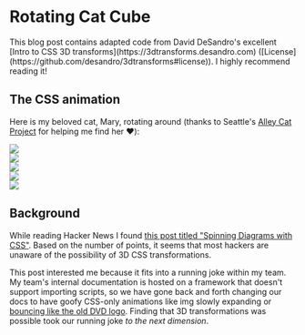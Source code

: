 
# Rotating Cat Cube

<Callout type="info">
  This blog post contains adapted code from David DeSandro's excellent [Intro to CSS 3D transforms](https://3dtransforms.desandro.com) ([License](https://github.com/desandro/3dtransforms#license)). I highly recommend reading it!
</Callout>

## The CSS animation

Here is my beloved cat, Mary, rotating around (thanks to Seattle's [Alley Cat Project](https://alleycatproject.org) for helping me find her ♥️):

<link rel="stylesheet" href="/css/cat.css" />
<div className="cube-container">
    <div className="cube">
        <div className="face face-front">
            <Image src="/assets/cat-cube/cat1.png" width={200} height={200} />
        </div>
        <div className="face face-right">
            <Image src="/assets/cat-cube/cat2.png" width={200} height={200} />
        </div>
        <div className="face face-left">
            <Image src="/assets/cat-cube/cat3.png" width={200} height={200} />
        </div>
        <div className="face face-top">
            <Image src="/assets/cat-cube/cat4.png" width={200} height={200} />
        </div> 
        <div className="face face-bottom">
            <Image src="/assets/cat-cube/cat5.png" width={200} height={200} />
        </div>
    </div>
</div>

## Background

While reading Hacker News I found [this post titled "Spinning Diagrams with CSS"](https://news.ycombinator.com/item?id=35646199). Based on the number of points, it seems that most hackers are unaware of the possibility of 3D CSS transformations.

This post interested me because it fits into a running joke within my team. My team's internal documentation is hosted on a framework that doesn't support importing scripts, so we have gone back and forth changing our docs to have goofy CSS-only animations like img slowly expanding or [bouncing like the old DVD logo](https://codepen.io/achristian/pen/WbzgMx). Finding that 3D transformations was possible took our running joke _to the next dimension_.
